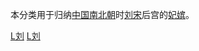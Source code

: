 {{Catnav|頁面分類|人类社会|社会科学|社会学|社会群体|皇族|中國妃嬪}}
{{Catnav|頁面分類|人类社会|社会科学|社会学|社会群体|後宮|中國妃嬪}}

本分类用于归纳[[中国|中国]][[南北朝|南北朝]]时[[刘宋|刘宋]]后宫的[[妃嫔|妃嫔]]。

[[Category:南朝妃嬪|L刘]]
[[Category:刘宋皇族|L刘]]